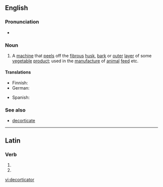 ==English==

===Pronunciation===
* {{a|UK}} {{IPA|/diːˈkɔː(ɹ)tɪkeɪtə(ɹ)/}}

===Noun===
{{en-noun}}

# A [[machine]] that [[peel]]s off the [[fibrous]] [[husk]], [[bark]] or [[outer]] [[layer]] of some [[vegetable]] [[product]]; used in the [[manufacture]] of [[animal]] [[feed]] etc.

====Translations====
{{trans-top|peeling machine}}
* Finnish: {{t|fi|kuorimakone}}
* German: {{t|de|Schälmaschine|f}}
{{trans-mid}}
* Spanish: {{t|es|descortezador}}
{{trans-bottom}}

===See also===
* [[decorticate]]

----

==Latin==

===Verb===
{{la-verb-form|decorticātor}}

# {{conjugation of|decortico|decorticō|2|s|fut|pass|imp|lang=la}}
# {{conjugation of|decortico|decorticō|3|s|fut|pass|imp|lang=la}}

[[vi:decorticator]]